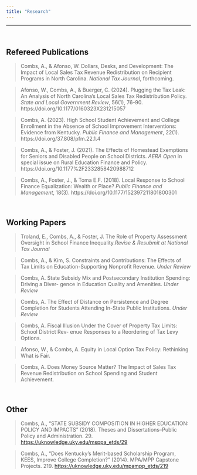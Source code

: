```yaml
---
title: "Research"
---
```

***
<br>

## Refereed Publications

> Combs, A., & Afonso, W. Dollars, Desks, and Development: The Impact of Local Sales
Tax Revenue Redistribution on Recipient Programs in North Carolina. *National Tax Journal*, forthcoming.

> Afonso, W., Combs, A., & Buerger, C. (2024). Plugging the Tax Leak: An Analysis of North
Carolina’s Local Sales Tax Redistribution Policy. *State and Local Government Review*, 56(1),
76-90. https://doi.org/10.1177/0160323X231215057

> Combs, A. (2023). High School Student Achievement and College Enrollment in the
Absence of School Improvement Interventions: Evidence from Kentucky. *Public Finance and Management*, 22(1). https://doi.org/37.808/pfm.22.1.4

> Combs, A., & Foster, J. (2021). The Effects of Homestead Exemptions for Seniors and Disabled People on School Districts. *AERA Open* in special issue on Rural Education Finance and Policy.
https://doi.org/10.1177%2F2332858420988712

> Combs, A., Foster, J., & Toma E.F. (2018). Local Response to School Finance Equalization:  Wealth or Place? *Public Finance and Management*, 18(3). https://doi.org/10.1177/152397211801800301

<br>

## Working Papers

> Troland, E., Combs, A., & Foster, J. The Role of Property Assessment Oversight in School
Finance Inequality.*Revise & Resubmit at National Tax Journal*

> Combs, A., & Kim, S. Constraints and Contributions: The Effects of Tax Limits on
Education-Supporting Nonprofit Revenue. *Under Review*

> Combs, A. State Subsidy Mix and Postsecondary Institution Spending: Driving a Diver-
gence in Education Quality and Amenities. *Under Review*

> Combs, A. The Effect of Distance on Persistence and Degree Completion for Students
Attending In-State Public Institutions. *Under Review*

> Combs, A. Fiscal Illusion Under the Cover of Property Tax Limits: School District Rev-
enue Responses to a Reordering of Tax Levy Options.

> Afonso, W., & Combs, A. Equity in Local Option Tax Policy: Rethinking What is Fair.

> Combs, A. Does Money Source Matter? The Impact of Sales Tax Revenue Redistribution
on School Spending and Student Achievement.

<br>

## Other

> Combs, A., "STATE SUBSIDY COMPOSITION IN HIGHER EDUCATION: POLICY AND IMPACTS" (2018). Theses and Dissertations--Public Policy and Administration. 29. [https://uknowledge.uky.edu/msppa_etds/29](https://uknowledge.uky.edu/msppa_etds/29)

> Combs, A., "Does Kentucky’s Merit-based Scholarship Program, KEES, Improve College Completion?" (2014). MPA/MPP Capstone Projects. 219. 
[https://uknowledge.uky.edu/mpampp_etds/219](https://uknowledge.uky.edu/mpampp_etds/219)